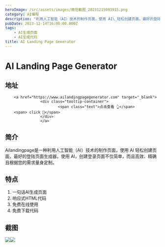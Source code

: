```yaml
---
heroImage: /src/assets/images/微信截图_20231215093915.png
category: AI编程
description: "利用人工智能（AI）技术的制作页面，使用 AI\_轻松创建页面，最好的登陆页面生成器。使用 AI，创建登录页面不仅简单，而且高效、精确且根据您的需求量身定制。"
pubDate: 2023-12-14T16:00:00.000Z
tags:
    - AI生成页面
    - AI生成代码
title: AI Landing Page Generator
---
```


# AI Landing Page Generator

## 地址

        <a href="https://www.ailandingpagegenerator.com" target="_blank">
                    <div class="tooltip-container">
                            <span class="text">点击查看 👆</span>
        <span> click 👋</span>
                    </div>
                    </a>
## 简介

Ailandingpage是一种利用人工智能（AI）技术的制作页面，使用 AI 轻松创建页面，最好的登陆页面生成器。使用 AI，创建登录页面不仅简单，而且高效、精确且根据您的需求量身定制。

## 特点

1. 一句话AI生成页面
2. 响应式HTML代码
3. 免费在线使用
4. 免费下载代码

## 截图

![](/src/assets/images/微信截图_20231215094227.png)![](/src/assets/images/微信截图_20231215094236.png)
